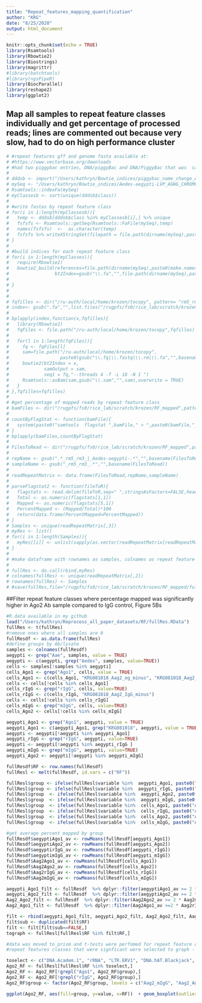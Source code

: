 ```yaml
---
title: "Repeat_features_mapping_quantification"
author: "KRG"
date: "8/25/2020"
output: html_document
---
```


```r
knitr::opts_chunk$set(echo = TRUE)
library(Rsamtools)
library(Rbowtie2)
library(Biostrings)
library(magrittr)
#library(batchtools)
#library(ngsPipeR)
library(BiocParallel)
library(reshape2)
library(ggplot2)
```

## Map all samples to repeat feature classes individually and get percentage of processed reads; lines are commented out because very slow, had to do on high performance cluster

```r
# #repeat features gff and genome fasta available at:
# #https://www.vectorbase.org/downloads
# #had two piggybac entries, DNA/piggyBac and DNA/PiggyBac that was  causing a problem, so named them all DNA/PiggyBac 
# 
# dddsb <- import("/Users/kathryn/Bowtie_indices/piggybac_name_change_Aedes-aegypti-LVP_AGWG_REPEATFEATURES_AaegL5.gff3")
# mySeq <- "/Users/kathryn/Bowtie_indices/Aedes-aegypti-LVP_AGWG_CHROMOSOMES_AaegL5.fa"
# Rsamtools::indexFa(mySeq)
# myClassesb <- sort(unique(dddsb$class))
# 
# #write fastas by repeat feature class
# for(i in 1:length(myClassesb)){
#   temp <- dddsb[dddsb$class %in% myClassesb[i],] %>% unique
#   fsfsfs <- Rsamtools::getSeq(Rsamtools::FaFile(mySeq),temp)
#   names(fsfsfs)  <-  as.character(temp)
#   fsfsfs %>% writeXStringSet(filepath = file.path(dirname(mySeq),paste0(make.names(myClassesb)[i],"_",basename(mySeq))))
# }
# 
# #build indices for each repeat feature class
# for(i in 1:length(myClasses)){
#   require(Rbowtie2)
#   bowtie2_build(references=file.path(dirname(mySeq),paste0(make.names(myClasses)[i],"_",basename(mySeq))),
#                 bt2Index=gsub("\\.fa","",file.path(dirname(mySeq),paste0(make.names(myClasses)[i],"_",basename(mySeq)))))
#   
# }
# 
# 
# fqfilles <- dir("/ru-auth/local/home/krozen/tocopy", pattern= "rm5_rm3.fa", full.names = FALSE)
# index<- gsub(".fa","",list.files("/rugpfs/fs0/rice_lab/scratch/krozen/Bowtie_indices_rename_unique",pattern=".fa$",full.names = TRUE))
# 
# bplapply(index,function(x,fqfilles){
#   library(Rbowtie2)
#   fqFiles <- file.path("/ru-auth/local/home/krozen/tocopy",fqfilles)
#   
#   for(l in 1:length(fqFiles)){
#     fq <- fqFiles[l]
#     sam=file.path("/ru-auth/local/home/krozen/tocopy",
#                   paste0(gsub("\\.fq|\\.fastq|\\.rm|\\.fa","",basename(fq)), "_", gsub("\\.fq|\\.fastq|\\.rm|\\.fa",".sam",basename(x))))
#     bowtie2(bt2Index = x,
#             samOutput = sam,
#             seq1 = fq,"--threads 4 -f -L 18 -N 1 ")
#     Rsamtools::asBam(sam,gsub("\\.sam","",sam),overwrite = TRUE)
#   }
# },fqfilles=fqfilles)
# 
# #get percentage of mapped reads by repeat feature class
# bamFiles <- dir("/rugpfs/fs0/rice_lab/scratch/krozen/RF_mapped",pattern="*._.*_.*\\.bam$",full.names=TRUE)
# 
# countByFlagStat <- function(bamFile){
#   system(paste0("samtools  flagstat ",bamFile," > ",paste0(bamFile,"_flagStats.txt")))
# }
# bplapply(bamFiles,countByFlagStat)
# 
# FilesToRead <- dir("/rugpfs/fs0/rice_lab/scratch/krozen/RF_mapped",pattern="*._flagStats.txt$",full.names=TRUE)
# 
# repName <- gsub(".*_rm5_rm3_|_Aedes-aegypti-.*","",basename(FilesToRead))
# sampleName <- gsub("_rm5_rm3_.*","",basename(FilesToRead))
# 
# readRepeatMatrix <- data.frame(FilesToRead,repName,sampleName)
# 
# parseFlagstat2 <- function(fileToR){
#   flagstats <- read.delim(fileToR,sep=" ",stringsAsFactors=FALSE,header=FALSE)
#   Total <- as.numeric(flagstats[1,1])
#   Mapped <- as.numeric(flagstats[5,1])
#   PercentMapped <- (Mapped/Total)*100
#   return(data.frame(PercentMapped=PercentMapped))
# }
# Samples <- unique(readRepeatMatrix[,3])
# myRes <- list()
# for(i in 1:length(Samples)){
#   myRes[[i]] <- unlist(sapply(as.vector(readRepeatMatrix[readRepeatMatrix[,3] %in% Samples[i],1]),parseFlagstat2))
# }
# 
# #make dataframe with rownames as samples, colnames as repeat feature class,and entries are percentage of mapped reads
# 
# fullRes <- do.call(rbind,myRes)
# colnames(fullRes) <- unique(readRepeatMatrix[,2])
# rownames(fullRes) <- Samples
# #save(fullRes,file="/rugpfs/fs0/rice_lab/scratch/krozen/RF_mapped/fullRes.RData")

```

##Filter repeat feature classes where percentage mapped was significantly higher in Ago2 Ab sample compared to IgG control, Figure 5Bs

```r
#R.data available in my github
load("/Users/kathryn/Reprocess_all_paper_datasets/RF/fullRes.RData")
fullRes <- t(fullRes)
#remove ones where all samples are 0
fullResdf <- as.data.frame(fullRes)
#define groups by Ab/lysate
samples <- colnames(fullResdf)
aegypti <- grep("Aae", samples, value = TRUE)
aegypti <- c(aegypti, grep("Aedes", samples, value=TRUE))
cells <- samples[!samples %in% aegypti]
cells_Ago1 <- grep("Ago1", cells, value = TRUE)
cells_Ago1 <- c(cells_Ago1, "KRG081018_Aag2_og_minus", "KRG081018_Aag2_minus")
cells <- cells[!cells %in% cells_Ago1]
cells_rIgG <- grep("rIgG", cells, value=TRUE)
cells_rIgG <- c(cells_rIgG, "KRG081018_Aag2_IgG_minus")
cells <- cells[!cells %in% cells_rIgG]
cells_mIgG <- grep("mIgG", cells, value=TRUE)
cells_Ago2 <- cells[!cells %in% cells_mIgG]

aegypti_Ago1 <- grep("Ago1", aegypti, value = TRUE)
aegypti_Ago1 <- c(aegypti_Ago1, grep("KRG081018", aegypti, value = TRUE))
aegypti <- aegypti[!aegypti %in% aegypti_Ago1]
aegypti_rIgG <- grep("rIgG", aegypti, value=TRUE)
aegypti <- aegypti[!aegypti %in% aegypti_rIgG ]
aegypti_mIgG <- grep("mIgG", aegypti, value=TRUE)
aegypti_Ago2 <- aegypti[!aegypti %in% aegypti_mIgG]

fullResdf$RF <- row.names(fullResdf)
fullResl <- melt(fullResdf, id.vars = c("RF"))

fullResl$group <- ifelse(fullResl$variable %in%  aegypti_Ago1, paste0("aegypti_Ago1"), paste0("NA"))
fullResl$group <- ifelse(fullResl$variable %in%  aegypti_rIgG, paste0("aegypti_rIgG"), paste0(fullResl$group ))
fullResl$group  <- ifelse(fullResl$variable %in%  aegypti_Ago2, paste0("aegypti_Ago2"), paste0(fullResl$group))
fullResl$group  <- ifelse(fullResl$variable %in%  aegypti_mIgG, paste0("aegypti_mIgG"), paste0(fullResl$group ))
fullResl$group  <- ifelse(fullResl$variable %in%  cells_Ago1, paste0("Aag2_Ago1"), paste0(fullResl$group ))
fullResl$group  <- ifelse(fullResl$variable %in%  cells_rIgG, paste0("Aag2_rIgG"), paste0(fullResl$group ))
fullResl$group  <- ifelse(fullResl$variable %in%  cells_Ago2, paste0("Aag2_Ago2"), paste0(fullResl$group ))
fullResl$group  <- ifelse(fullResl$variable %in%  cells_mIgG, paste0("Aag2_mIgG"), paste0(fullResl$group ))

#get average percent mapped by group
fullResdf$aegyptiAgo1_av <- rowMeans(fullResdf[aegypti_Ago1])
fullResdf$aegyptiAgo2_av <- rowMeans(fullResdf[aegypti_Ago2])
fullResdf$aegyptirIgG_av <- rowMeans(fullResdf[aegypti_rIgG])
fullResdf$aegyptimIgG_av <- rowMeans(fullResdf[aegypti_mIgG])
fullResdf$Aag2Ago1_av <- rowMeans(fullResdf[cells_Ago1])
fullResdf$Aag2Ago2_av <- rowMeans(fullResdf[cells_Ago2])
fullResdf$Aag2rIgG_av <- rowMeans(fullResdf[cells_rIgG])
fullResdf$Aag2mIgG_av <- rowMeans(fullResdf[cells_mIgG])

aegypti_Ago1_filt <- fullResdf  %>% dplyr::filter(aegyptiAgo1_av >= 2 * aegyptirIgG_av & aegyptiAgo1_av!=0)
aegypti_Ago2_filt <- fullResdf  %>% dplyr::filter(aegyptiAgo2_av >= 2 * aegyptimIgG_av & aegyptiAgo2_av!=0)
Aag2_Ago2_filt <- fullResdf  %>% dplyr::filter(Aag2Ago2_av >= 2 * Aag2mIgG_av & Aag2Ago2_av !=0)
Aag2_Ago1_filt <- fullResdf  %>% dplyr::filter(Aag2Ago1_av >=2 * Aag2rIgG_av & Aag2Ago2_av !=0)

filt <- rbind(aegypti_Ago1_filt, aegypti_Ago2_filt, Aag2_Ago2_filt, Aag2_Ago1_filt)
filt$sub <- duplicated(filt$RF)
filt <- filt[filt$sub==FALSE,]
tograph <- fullResl[fullResl$RF %in% filt$RF,]

#data was moved to prism and t-tests were perfomed for repeat feature classes meeting filtering critera
#repeat features classes that were signficant were selected to graph - Academ and tRNA were not signficant but were included becuasee of visualization 

toselect <- c("DNA.Academ.1", "rRNA", "LTR.ERV1", "DNA.hAT.Blackjack", "SINE.tRNA.Deu", "DNA.Ginger", "Low_complexity", "tRNA")
Ago2_RF <- fullResl[fullResl$RF %in% toselect,]
Ago2_RF <- Ago2_RF[!grepl("Ago1", Ago2_RF$group),]
Ago2_RF <- Ago2_RF[!grepl("rIgG", Ago2_RF$group),]
Ago2_RF$group <- factor(Ago2_RF$group, levels = c("Aag2_mIgG", "Aag2_Ago2", "aegypti_mIgG", "aegypti_Ago2"))

ggplot(Ago2_RF, aes(fill=group, y=value, x=RF))  + geom_boxplot(outlier.colour = "gray", position=position_dodge(1.5)) + theme_bw() + facet_wrap(.~ RF, scales = "free_y") + scale_fill_manual(values=c("#F87F11", "#8A0F09", "#E9BA97", "#FA0F0C")) 

```


